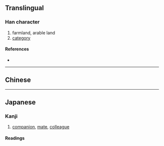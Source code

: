{{also|疇}}
{{character info}}
==Translingual==

===Han character===
{{Han char|rn=102|rad=田|as=07|sn=12|four=|canj=WQKI|ids=⿰田寿}}

# farmland, arable land
# [[category]]

====References====
* {{Han ref|kx=0764.041|hdz=42542.090|uh=7574|ud=30068}}

----

==Chinese==
{{zh-see|疇}}

----

==Japanese==
{{ja-kanji forms|畴|疇}}

===Kanji===
{{ja-kanji|grade=|rs=田07|kyu=疇}}

# [[companion]], [[mate]], [[colleague]]

====Readings====
{{ja-readings
|goon=じゅう
|kanon=ちゅう
|kun=うね-, たぐい-
}}